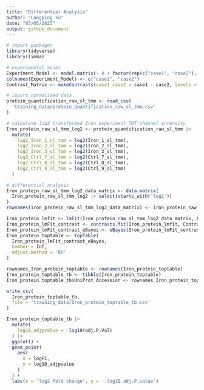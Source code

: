 ```yaml
---
title: "Differential Analysis"
author: "Longping Fu"
date: "03/05/2025"
output: github_document
---
```


```r
# import packages
library(tidyverse)
library(limma)

# experimental model
Experiment_Model <- model.matrix(~ 0 + factor(rep(c("case1", "case2"), each = 3), levels = c("case1", "case2")))
colnames(Experiment_Model) <- c("case1", "case2")
Contrast_Matrix <- makeContrasts(case1_case2 = case1 - case2, levels = Experiment_Model)
```

```r
# import normalized data
protein_quantification_raw_sl_tmm <- read_csv(
  'training_data/protein_quantification_raw_sl_tmm.csv'
)

# calculate log2 transformed Iron experiment TMT channel intensity
Iron_protein_raw_sl_tmm_log2 <- protein_quantification_raw_sl_tmm |> 
  mutate(
    log2_Iron_1_sl_tmm = log2(Iron_1_sl_tmm),
    log2_Iron_2_sl_tmm = log2(Iron_2_sl_tmm),
    log2_Iron_3_sl_tmm = log2(Iron_3_sl_tmm),
    log2_Ctrl_7_sl_tmm = log2(Ctrl_7_sl_tmm),
    log2_Ctrl_8_sl_tmm = log2(Ctrl_8_sl_tmm),
    log2_Ctrl_9_sl_tmm = log2(Ctrl_9_sl_tmm)
  )

# differential analysis
Iron_protein_raw_sl_tmm_log2_data_matrix <- data.matrix(
  Iron_protein_raw_sl_tmm_log2 |> select(starts_with('log2'))
)
rownames(Iron_protein_raw_sl_tmm_log2_data_matrix) <- Iron_protein_raw_sl_tmm_log2$UniProt_Accession

Iron_protein_lmfit <- lmFit(Iron_protein_raw_sl_tmm_log2_data_matrix, Experiment_Model)
Iron_protein_lmFit_contrast <- contrasts.fit(Iron_protein_lmfit, Contrast_Matrix)
Iron_protein_lmFit_contrast_eBayes <- eBayes(Iron_protein_lmFit_contrast)
Iron_protein_toptable <- topTable(
  Iron_protein_lmFit_contrast_eBayes,
  number = Inf,
  adjust.method = 'BH'
)

rownames_Iron_protein_toptable <- rownames(Iron_protein_toptable)
Iron_protein_toptable_tb <- tibble(Iron_protein_toptable)
Iron_protein_toptable_tb$UniProt_Accession <- rownames_Iron_protein_toptable

write_csv(
  Iron_protein_toptable_tb,
  file = 'training_data/Iron_protein_toptable_tb.csv'
)
```

```r
Iron_protein_toptable_tb |> 
  mutate(
    log10_adjpvalue = -log10(adj.P.Val)
  ) |> 
  ggplot() +
  geom_point(
    aes(
      x = logFC,
      y = log10_adjpvalue
    )
  ) +
  labs(x = 'log2 fold change', y = '-log10 adj.P.value')
```